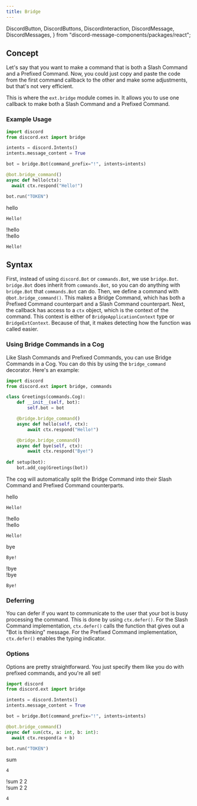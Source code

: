 ```yaml
---
title: Bridge
---
```


  DiscordButton,
  DiscordButtons,
  DiscordInteraction,
  DiscordMessage,
  DiscordMessages,
} from "discord-message-components/packages/react";


## Concept

Let's say that you want to make a command that is both a Slash Command and a Prefixed Command. Now, you could just copy and paste the code from the first command callback to the other and make some adjustments, but that's not very efficient.

This is where the `ext.bridge` module comes in. It allows you to use one callback to make both a Slash Command and a Prefixed Command.

### Example Usage

```python
import discord
from discord.ext import bridge

intents = discord.Intents()
intents.message_content = True

bot = bridge.Bot(command_prefix="!", intents=intents)

@bot.bridge_command()
async def hello(ctx):
  await ctx.respond("Hello!")

bot.run("TOKEN")
```

<DiscordComponent>
  <DiscordMessage profile="robocord" bot>
    <div slot="interactions">
      <DiscordInteraction profile="bob" command>
        hello
      </DiscordInteraction>
    </div>

    Hello!
  </DiscordMessage>

  <DiscordMessage profile="bob">
    !hello
  </DiscordMessage>

  <DiscordMessage profile="robocord" bot>
    <div slot="interactions">
      <DiscordInteraction profile="bob" highlight>
        !hello
      </DiscordInteraction>
    </div>

    Hello!
  </DiscordMessage>
</DiscordComponent>

## Syntax

First, instead of using `discord.Bot` or `commands.Bot`, we use `bridge.Bot`. `bridge.Bot` does inherit from `commands.Bot`, so you can do anything with `bridge.Bot` that `commands.Bot` can do.
Then, we define a command with `@bot.bridge_command()`. This makes a Bridge Command, which has both a Prefixed Command counterpart and a Slash Command counterpart.
Next, the callback has access to a `ctx` object, which is the context of the command. This context is either of `BridgeApplicationContext` type or `BridgeExtContext`. Because of that, it makes detecting how the function was called easier.

### Using Bridge Commands in a Cog

Like Slash Commands and Prefixed Commands, you can use Bridge Commands in a Cog. You can do this by using the `bridge_command` decorator. Here's an example:

```python
import discord
from discord.ext import bridge, commands

class Greetings(commands.Cog):
    def __init__(self, bot):
        self.bot = bot

    @bridge.bridge_command()
    async def hello(self, ctx):
        await ctx.respond("Hello!")

    @bridge.bridge_command()
    async def bye(self, ctx):
        await ctx.respond("Bye!")
        
def setup(bot):
    bot.add_cog(Greetings(bot))
```

The cog will automatically split the Bridge Command into their Slash Command and Prefixed Command counterparts.

<DiscordComponent>
  <DiscordMessage profile="robocord" bot>
    <div slot="interactions">
      <DiscordInteraction profile="bob" command>
        hello
      </DiscordInteraction>
    </div>

    Hello!
  </DiscordMessage>

  <DiscordMessage profile="bob">
    !hello
  </DiscordMessage>

  <DiscordMessage profile="robocord" bot>
    <div slot="interactions">
      <DiscordInteraction profile="bob" highlight>
        !hello
      </DiscordInteraction>
    </div>

    Hello!
  </DiscordMessage>

  <DiscordMessage profile="robocord" bot>
    <div slot="interactions">
      <DiscordInteraction profile="bob" command>
        bye
      </DiscordInteraction>
    </div>

    Bye!
  </DiscordMessage>

  <DiscordMessage profile="bob">
    !bye
  </DiscordMessage>

  <DiscordMessage profile="robocord" bot>
    <div slot="interactions">
      <DiscordInteraction profile="bob" highlight>
        !bye
      </DiscordInteraction>
    </div>

    Bye!
  </DiscordMessage>
</DiscordComponent>

### Deferring

You can defer if you want to communicate to the user that your bot is busy processing the command. This is done by using `ctx.defer()`. For the Slash Command implementation, `ctx.defer()` calls the function that gives out a "Bot is thinking" message. For the Prefixed Command implementation, `ctx.defer()` enables the typing indicator.

### Options

Options are pretty straightforward. You just specify them like you do with prefixed commands, and you're all set!

```python
import discord
from discord.ext import bridge

intents = discord.Intents()
intents.message_content = True

bot = bridge.Bot(command_prefix="!", intents=intents)

@bot.bridge_command()
async def sum(ctx, a: int, b: int):
  await ctx.respond(a + b)

bot.run("TOKEN")
```

<DiscordComponent>
  <DiscordMessage profile="robocord" bot>
    <div slot="interactions">
      <DiscordInteraction profile="bob" command>
        sum
      </DiscordInteraction>
    </div>

    4
  </DiscordMessage>

  <DiscordMessage profile="bob">
    !sum 2 2
  </DiscordMessage>

  <DiscordMessage profile="robocord" bot>
    <div slot="interactions">
      <DiscordInteraction profile="bob" highlight>
        !sum 2 2
      </DiscordInteraction>
    </div>

    4
  </DiscordMessage>
</DiscordComponent>
